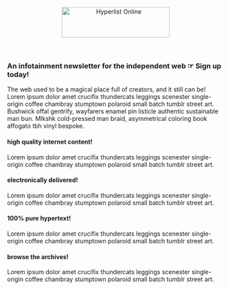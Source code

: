 

<Head>
  <title>Hyperlist Online</title>
  <meta name="viewport" content="width=device-width, initial-scale=1" />
</Head>

<header>
  <img src='/static/logo.svg' width='251' height='71' alt='Hyperlist Online' />
</header>

### An infotainment newsletter for the independent web ☞ <span>Sign up today!</span>

The web used to be a magical place full of creators, and it still can be! Lorem ipsum dolor amet crucifix thundercats leggings scenester single-origin coffee chambray stumptown polaroid small batch tumblr street art. Bushwick offal gentrify, wayfarers enamel pin listicle authentic sustainable man bun. Mlkshk cold-pressed man braid, asymmetrical coloring book affogato tbh vinyl bespoke.

<!-- Lorem ipsum dolor amet crucifix thundercats leggings scenester single-origin coffee chambray stumptown polaroid small batch tumblr street art. Bushwick offal gentrify, wayfarers enamel pin listicle authentic sustainable man bun. Mlkshk cold-pressed man braid, asymmetrical coloring book affogato tbh vinyl bespoke. Beard jean shorts small batch messenger bag live-edge fingerstache aesthetic unicorn.

- **[Here's a link to a neat thing](qedhqehd) →**    
  Lorem ipsum dolor amet crucifix thundercats leggings scenester single-origin coffee chambray stumptown polaroid small batch tumblr street art.
- **[Here's a link to a neat thing](qedhqehd) →**    
  Lorem ipsum dolor amet crucifix thundercats leggings scenester single-origin coffee chambray stumptown polaroid small batch tumblr street art.
- **[Here's a link to a neat thing](qedhqehd) →**    
  Lorem ipsum dolor amet crucifix thundercats leggings scenester single-origin coffee chambray stumptown polaroid small batch tumblr street art. -->

<SignupForm />

<div className='two-up'>

<div className='box green'>

#### high quality internet content!

Lorem ipsum dolor amet crucifix thundercats leggings scenester single-origin coffee chambray stumptown polaroid small batch tumblr street art.

</div>

<div className='box pink'>

#### electronically delivered!

Lorem ipsum dolor amet crucifix thundercats leggings scenester single-origin coffee chambray stumptown polaroid small batch tumblr street art.

</div>

</div>

<div className='two-up'>

<div className='box yellow'>

#### 100% pure hypertext!

Lorem ipsum dolor amet crucifix thundercats leggings scenester single-origin coffee chambray stumptown polaroid small batch tumblr street art.

</div>

<div className='box purple'>

#### browse the archives!

Lorem ipsum dolor amet crucifix thundercats leggings scenester single-origin coffee chambray stumptown polaroid small batch tumblr street art.

</div>

</div>
